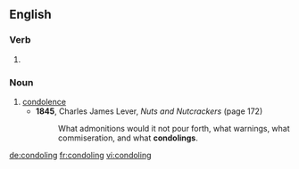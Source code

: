 
==English==

===Verb===
{{head|en|present participle}}

# {{present participle of|condole|lang=en}}

===Noun===
{{en-noun}}

# [[condolence]]
#* '''1845''', Charles James Lever, ''Nuts and Nutcrackers'' (page 172)
#*: What admonitions would it not pour forth, what warnings, what commiseration, and what '''condolings'''.

[[de:condoling]]
[[fr:condoling]]
[[vi:condoling]]